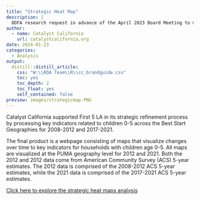 ```yaml
---
title: "Strategic Heat Map"
description: |
  ODFA research request in advance of the April 2023 Board Meeting to map key indicators for children age 0 to 5 in Los Angeles county and Best Start Geogrpahies. The original ODFA request expanded to include visualizing changes over-time in the Best Start Geographies across the same key indicators related to children 0-5.
author:
  - name: Catalyst California
    url: catalystcalifornia.org
date: 2024-01-23
categories:
  - Analysis
output:
  distill::distill_article:
    css: "W:\\RDA Team\\R\\cc_brandguide.css"
    toc: yes
    toc_depth: 2
    toc_float: yes
    self_contained: false
preview: images/strategicmap.PNG
---
```


Catalyst California supported First 5 LA in its strategic refinement process by processing key indicators related to children 0-5 across the Best Start Geographies for 2008-2012 and 2017-2021.

The final product is a webpage consisting of maps that visualize changes over time to key indicators for households with children age 0-5. All maps are visualized at the PUMA geography level for 2012 and 2021. Both the 2012 and 2012 data come from American Community Survey (ACS) 5-year estimates. The 2012 data is comprised of the 2008-2012 ACS 5-year estimates, while the 2021 data is comprised of the 2017-2021 ACS 5-year estimates.

[Click here to explore the strategic heat maps analysis](https://catalystcalifornia.github.io/f5la/Strategic_Heat_Maps)

